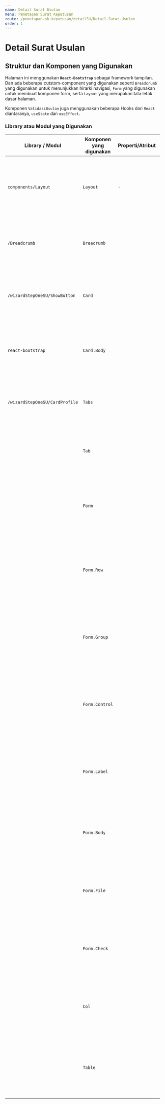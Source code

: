 ```yaml
---
name: Detail Surat Usulan
menu: Penetapan Surat Keputusan
route: /penetapan-sk-keputusan/detailSU/Detail-Surat-Usulan
order: 1
---
```


# Detail Surat Usulan

## Struktur dan Komponen yang Digunakan

Halaman ini menggunakan **`React-Bootstrap`** sebagai framework tampilan. Dan ada beberapa cutstom-component yang digunakan seperti `Breadcrumb` yang digunakan untuk menunjukkan hirarki navigasi, 
`Form` yang digunakan untuk membuat komponen form, serta `Layout` yang merupakan tata letak dasar halaman.

Komponen `ValidasiUsulan` juga menggunakan beberapa Hooks dari `React` diantaranya, `useState` dan `useEffect`.

### Library atau Modul yang Digunakan

| Library / Modul                | Komponen yang digunakan | Properti/Atribut | Tipe Data <br/> Atribut | Penjelasan                                                                                                                                 |
| ------------------------------ | ----------------------- | ---------------- | ----------------------- | ------------------------------------------------------------------------------------------------------------------------------------------ |
| `components/Layout`            | `Layout`                | `-`              |                         | `<Link>` Merupakan library bawaan dari next js <br/> digunakan untuk menuju halaman yang akan dimasukkan di atribut href.                  |
| `/Breadcrumb`                  | `Breacrumb`             |                  |                         | `<Breacrumb>` Merupakan komponen untuk menampilkan Breadcrumb sebagai navigasi                                                             |
| `/wizardStepOneSU/ShowButton`  | `Card`                  |                  |                         | `<Card>` Merupakan komponen dari library `react-bootstrap` untuk membuat komponen card                                                     |
| `react-bootstrap`              | `Card.Body`             |                  |                         | `<Card.Body>` Merupakan komponen dari library `react-bootstrap` <br/> untuk membuat pad content di dalam `<Card>`.                         |
| `/wizardStepOneSU/CardProfile` | `Tabs`                  |                  |                         | `<Tabs>` Merupakan komponen dari library `react-bootstrap` <br/> untuk membuat kumpulan Tab                                                |
|                                | `Tab`                   |                  |                         | `<Tab>` Merupakan komponen dari library `react-bootstrap` <br/> untuk membuat komponen Tab                                                 |
|                                | `Form`                  |                  |                         | `<Form>` Merupakan komponen dari library `react-bootstrap` <br/> yang berfungsi untuk membuat komponen form.                               |
|                                | `Form.Row`              |                  |                         | `<Form.Row>` Merupakan komponen dari library `react-bootstrap` <br/> yang berfungsi untuk membuat baris dalam komponen form.               |
|                                | `Form.Group`            |                  |                         | `<Form.Group>` Merupakan komponen dari library `react-bootstrap` <br/> yang berfungsi untuk membuat grup dalam komponen form.              |
|                                | `Form.Control`          |                  |                         | `<Form.Control>` Merupakan komponen dari library `react-bootstrap` <br/> yang berfungsi untuk me-render komponen dengan styling bootstrap. |
|                                | `Form.Label`            |                  |                         | `<Form.Label>` Merupakan komponen dari library `react-bootstrap` <br/> yang berfungsi untuk membuat label pada komponen form.              |
|                                | `Form.Body`             |                  |                         | `<Form.Body>` Merupakan komponen dari library `react-bootstrap` <br/> yang berfungsi untuk me-render body pada form.                       |
|                                | `Form.File`             |                  |                         | `<Form.File>` Merupakan komponen dari library `react-bootstrap` <br/> yang berfungsi untuk menaruh file untuk di-input oleh user.          |
|                                | `Form.Check`            |                  |                         | `<Form.Check>` Merupakan komponen dari library `react-bootstrap` <br/> yang berfungsi untuk membuat check box.                             |
|                                | `Col`                   |                  |                         | `<Col>` Merupakan komponen dari library `react-bootstrap` <br/> yang berfungsi untuk membaut kolom di dalam form.                          |
|                                | `Table`                 |                  |                         | `<Table>` Merupakan komponen dari library `react-bootstrap` <br/> yang berfungsi untuk membuat komponen tabel.                                              |

